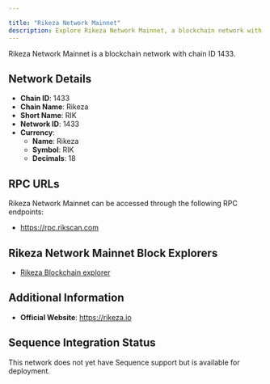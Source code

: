 ```yaml
---

title: "Rikeza Network Mainnet"
description: Explore Rikeza Network Mainnet, a blockchain network with chain ID 1433. Learn about its native currency, Rikeza, and how to interact with the network.
---
```




Rikeza Network Mainnet is a blockchain network with chain ID 1433.

## Network Details

- **Chain ID**: 1433
- **Chain Name**: Rikeza
- **Short Name**: RIK
- **Network ID**: 1433
- **Currency**: 
  - **Name**: Rikeza
  - **Symbol**: RIK
  - **Decimals**: 18

## RPC URLs

Rikeza Network Mainnet can be accessed through the following RPC endpoints:

- https://rpc.rikscan.com

## Rikeza Network Mainnet Block Explorers

- [Rikeza Blockchain explorer](https://rikscan.com)

## Additional Information

- **Official Website**: https://rikeza.io

## Sequence Integration Status

This network does not yet have Sequence support but is available for deployment.

